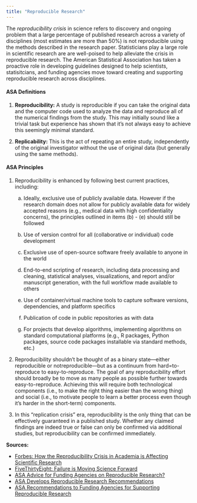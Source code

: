 ```yaml
---
title: "Reproducible Research"
---
```


The *reproducibility crisis* in science refers to discovery and ongoing problem that a large percentage of published research across a variety of disciplines (most estimates are more than 50%) is not reproducible using the methods described in the research paper. Statisticians play a large role in scientific research are are well-poised to help alleviate the crisis in reproducible research. The American Statistical Association has taken a proactive role in developing guidelines designed to help scientists, statisitcians, and funding agencies move toward creating and supporting reproducible research across disciplines.

#### ASA Definitions

1. **Reproducibility:** A study is reproducible if you can take the original data and the
computer code used to analyze the data and reproduce all of the numerical findings
from the study. This may initially sound like a trivial task but experience has shown that
it’s not always easy to achieve this seemingly minimal standard.

2. **Replicability:** This is the act of repeating an entire study, independently of the original
investigator without the use of original data (but generally using the same methods).

#### ASA Principles

1. Reproducibility is enhanced by following best current practices, including:

     a. Ideally, exclusive use of publicly available data. However if the research domain does not allow for publicly available data for widely accepted reasons (e.g., medical data with high confidentiality concerns), the principles outlined in items (b) - (e) should still be followed

     b. Use of version control for all (collaborative or individual) code development
     c. Exclusive use of open-source software freely available to anyone in the world
     d. End-to-end scripting of research, including data processing and cleaning, statistical analyses, visualizations, and report and/or manuscript generation, with the full workflow made available to others
     e. Use of container/virtual machine tools to capture software versions, dependencies, and platform specifics
     f. Publication of code in public repositories as with data
     g. For projects that develop algorithms, implementing algorithms on standard computational platforms (e.g., R packages, Python packages, source code packages installable via standard methods, etc.)
     
2. Reproducibility shouldn't be thought of as a binary state—either reproducible or notreproducible—but as a continuum from hard=to-reproduce to easy-to-reproduce. The goal of any reproducibility effort should broadly be to move as many people as possible further towards easy-to-reproduce. Achieving this will require both technological components (i.e., to make the right thing easier than the wrong thing) and social (i.e., to motivate people to learn a better process even though it's harder in the short-term) components.

3. In this “replication crisis” era, reproducibility is the only thing that can be effectively guaranteed in a published study. Whether any claimed findings are indeed true or false can only be confirmed via additional studies, but reproducibility can be confirmed immediately.

**Sources:** 

* [Forbes: How the Reproducibility Crisis in Academia is Affecting Scientific Research](https://www.forbes.com/sites/quora/2017/02/09/how-the-reproducibility-crisis-in-academia-is-affecting-scientific-research/#47fbfb153dad)
* [FiveThirtyEight: Failure is Moving Science Forward](https://fivethirtyeight.com/features/failure-is-moving-science-forward/)
* [ASA Advice for Funding Agencies on Reproducible Research?](http://community.amstat.org/blogs/amy-nussbaum/2016/10/12/asa-advice-for-funding-agencies-on-reproducible-research)
* [ASA Develops Reproducible Research Recommendations](https://www.amstat.org/ASA/News/ASA-Develops-Reproducible-Research-Recommendations.aspx)
* [ASA Recommendations to Funding Agencies for Supporting Reproducible
Research](https://www.amstat.org/asa/files/pdfs/POL-ReproducibleResearchRecommendations.pdf)

